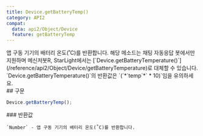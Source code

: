 ```yaml
---
title: Device.getBatteryTemp()
category: API2
compat:
  data: api2/Object/Device
  feature: getBatteryTemp
---
```


<Section>
  앱 구동 기기의 배터리 온도(˚C)를 반환합니다. 해당 메소드는 채팅 자동응답 봇에서만 지원하며 메신저봇R, StarLight에서는
  [`Device.getBatteryTemperature()`](/reference/api2/Object/Device/getBatteryTemperature)로 대체할 수 있습니다. `Device.getBatteryTemperature()`의
  반환값은 `(`*`temp`*` * 10)`임을 유의하세요.
</Section>
<Section>
  ## 구문

  ~~~js
  Device.getBatteryTemp();
  ~~~

  <Section>
    ### 반환값

    `Number` - 앱 구동 기기의 배터리 온도(˚C)를 반환합니다.
  </Section>
</Section>